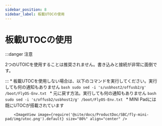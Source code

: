 ```yaml
---
sidebar_position: 8
sidebar_label: 板載UTOCの使用
---
```




# 板載UTOCの使用

:::danger 注意

2つのUTOICを使用することは推奨されません。書き込みと接続が非常に面倒です。

:::
    * 板載UTOCを使用しない場合は、以下のコマンドを実行してください。実行しても何の通知もありません
        ```bash
        sudo sed -i 's/usbhost2/offusb2/g' /boot/FlyOS-Env.txt
        ```
    * 元に戻す方法。実行しても何の通知もありません
        ```bash
        sudo sed -i 's/offusb2/usbhost2/g' /boot/FlyOS-Env.txt
        ```
    * MINI Padには既にUTOCが搭載されています

        <ImageView image={require('@site/docs/ProductDoc/SBC/fly-mini-pad/img/utoc.png').default} size="80%" align="center" />